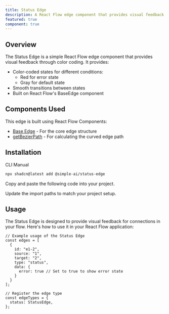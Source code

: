 ```yaml
---
title: Status Edge
description: A React Flow edge component that provides visual feedback through color-coded states
featured: true
component: true
---
```


<ComponentPreview name="status-edge-demo" description="An example of a Status Edge with error and selection states" componentContainerClassName="p-0" />

## Overview

The Status Edge is a simple React Flow edge component that provides visual feedback through color coding. It provides:

- Color-coded states for different conditions:
  - Red for error state
  - Gray for default state
- Smooth transitions between states
- Built on React Flow's BaseEdge component

## Components Used

This edge is built using React Flow Components:
- [Base Edge](https://reactflow.dev/api-reference/components/base-edge) - For the core edge structure
- [getBezierPath](https://reactflow.dev/api-reference/utils/get-bezier-path) - For calculating the curved edge path

## Installation

<Tabs defaultValue="cli">

<TabsList>
  <TabsTrigger value="cli">CLI</TabsTrigger>
  <TabsTrigger value="manual">Manual</TabsTrigger>
</TabsList>

<TabsContent value="cli">

```bash
npx shadcn@latest add @simple-ai/status-edge
```

</TabsContent>

<TabsContent value="manual">

<Steps>

<Step>Copy and paste the following code into your project.</Step>

<ComponentSource name="status-edge" />

<Step>Update the import paths to match your project setup.</Step>

</Steps>

</TabsContent>

</Tabs>

## Usage

The Status Edge is designed to provide visual feedback for connections in your flow. Here's how to use it in your React Flow application:

```tsx
// Example usage of the Status Edge
const edges = [
  {
    id: "e1-2",
    source: "1",
    target: "2",
    type: "status",
    data: {
      error: true // Set to true to show error state
    }
  }
];

// Register the edge type
const edgeTypes = {
  status: StatusEdge,
};
```
